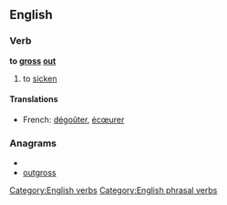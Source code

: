 ==English==
{{wikipedia}}

===Verb===
'''to [[gross]] [[out]]'''

# to [[sicken]]

====Translations====
{{trans-top}}
* French: [[dégoûter]], [[écœurer]]
{{trans-bottom}}

===Anagrams===
* {{alphagram|goorsstu}}
* [[outgross#English|outgross]]

[[Category:English verbs]]
[[Category:English phrasal verbs]]